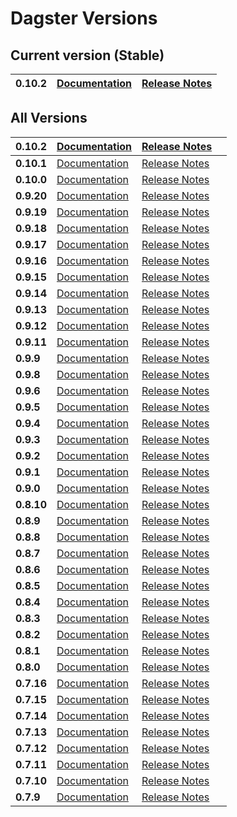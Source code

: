# Dagster Versions

## Current version (Stable)

| **0.10.2** | [Documentation](/install) | [Release Notes](https://github.com/dagster-io/dagster/releases/tag/0.10.2) |
| ---- | ---- | ---- |


## All Versions

| **0.10.2** | [Documentation](/0.10.2/install) | [Release Notes](https://github.com/dagster-io/dagster/releases/tag/0.10.2) |   |
| ---- | ---- | ---- | ---- |
| **0.10.1** | [Documentation](/0.10.1/install) | [Release Notes](https://github.com/dagster-io/dagster/releases/tag/0.10.1) |   |
| **0.10.0** | [Documentation](/0.10.0/install) | [Release Notes](https://github.com/dagster-io/dagster/releases/tag/0.10.0) |   |
| **0.9.20** | [Documentation](/0.9.20/install) | [Release Notes](https://github.com/dagster-io/dagster/releases/tag/0.9.20) |   |
| **0.9.19** | [Documentation](/0.9.19/install) | [Release Notes](https://github.com/dagster-io/dagster/releases/tag/0.9.19) |   |
| **0.9.18** | [Documentation](/0.9.18/install) | [Release Notes](https://github.com/dagster-io/dagster/releases/tag/0.9.18) |   |
| **0.9.17** | [Documentation](/0.9.17/install) | [Release Notes](https://github.com/dagster-io/dagster/releases/tag/0.9.17) |   |
| **0.9.16** | [Documentation](/0.9.16/install) | [Release Notes](https://github.com/dagster-io/dagster/releases/tag/0.9.16) |   |
| **0.9.15** | [Documentation](/0.9.15/install) | [Release Notes](https://github.com/dagster-io/dagster/releases/tag/0.9.15) |   |
| **0.9.14** | [Documentation](/0.9.14/install) | [Release Notes](https://github.com/dagster-io/dagster/releases/tag/0.9.14) |   |
| **0.9.13** | [Documentation](/0.9.13/install) | [Release Notes](https://github.com/dagster-io/dagster/releases/tag/0.9.13) |   |
| **0.9.12** | [Documentation](/0.9.12/install) | [Release Notes](https://github.com/dagster-io/dagster/releases/tag/0.9.12) |   |
| **0.9.11** | [Documentation](/0.9.11/install) | [Release Notes](https://github.com/dagster-io/dagster/releases/tag/0.9.11) |   |
| **0.9.9** | [Documentation](/0.9.9/install) | [Release Notes](https://github.com/dagster-io/dagster/releases/tag/0.9.9) |   |
| **0.9.8** | [Documentation](/0.9.8/install) | [Release Notes](https://github.com/dagster-io/dagster/releases/tag/0.9.8) |   |
| **0.9.6** | [Documentation](/0.9.6/install) | [Release Notes](https://github.com/dagster-io/dagster/releases/tag/0.9.6) |   |
| **0.9.5** | [Documentation](/0.9.5/install) | [Release Notes](https://github.com/dagster-io/dagster/releases/tag/0.9.5) |   |
| **0.9.4** | [Documentation](/0.9.4/install) | [Release Notes](https://github.com/dagster-io/dagster/releases/tag/0.9.4) |   |
| **0.9.3** | [Documentation](/0.9.3/install) | [Release Notes](https://github.com/dagster-io/dagster/releases/tag/0.9.3) |   |
| **0.9.2** | [Documentation](/0.9.2/install) | [Release Notes](https://github.com/dagster-io/dagster/releases/tag/0.9.2) |   |
| **0.9.1** | [Documentation](/0.9.1/install) | [Release Notes](https://github.com/dagster-io/dagster/releases/tag/0.9.1) |   |
| **0.9.0** | [Documentation](/0.9.0/install) | [Release Notes](https://github.com/dagster-io/dagster/releases/tag/0.9.0) |   |
| **0.8.10** | [Documentation](/0.8.10/install) | [Release Notes](https://github.com/dagster-io/dagster/releases/tag/0.8.10) |   |
| **0.8.9** | [Documentation](/0.8.9/install) | [Release Notes](https://github.com/dagster-io/dagster/releases/tag/0.8.9) |   |
| **0.8.8** | [Documentation](/0.8.8/install) | [Release Notes](https://github.com/dagster-io/dagster/releases/tag/0.8.8) |   |
| **0.8.7** | [Documentation](/0.8.7/install) | [Release Notes](https://github.com/dagster-io/dagster/releases/tag/0.8.7) |   |
| **0.8.6** | [Documentation](/0.8.6/install) | [Release Notes](https://github.com/dagster-io/dagster/releases/tag/0.8.6) |   |
| **0.8.5** | [Documentation](/0.8.5/docs/install) | [Release Notes](https://github.com/dagster-io/dagster/releases/tag/0.8.5) |   |
| **0.8.4** | [Documentation](/0.8.4/docs/install) | [Release Notes](https://github.com/dagster-io/dagster/releases/tag/0.8.4) |   |
| **0.8.3** | [Documentation](/0.8.3/docs/install) | [Release Notes](https://github.com/dagster-io/dagster/releases/tag/0.8.3) |   |
| **0.8.2** | [Documentation](/0.8.2/docs/install) | [Release Notes](https://github.com/dagster-io/dagster/releases/tag/0.8.2) |   |
| **0.8.1** | [Documentation](/0.8.1/docs/install) | [Release Notes](https://github.com/dagster-io/dagster/releases/tag/0.8.1) |   |
| **0.8.0** | [Documentation](/0.8.0/docs/install) | [Release Notes](https://github.com/dagster-io/dagster/releases/tag/0.8.0) |   |
| **0.7.16** | [Documentation](/0.7.16/docs/install) | [Release Notes](https://github.com/dagster-io/dagster/releases/tag/0.7.16) |   |
| **0.7.15** | [Documentation](/0.7.15/docs/install) | [Release Notes](https://github.com/dagster-io/dagster/releases/tag/0.7.15) |   |
| **0.7.14** | [Documentation](/0.7.14/docs/install) | [Release Notes](https://github.com/dagster-io/dagster/releases/tag/0.7.14) |   |
| **0.7.13** | [Documentation](/0.7.13/docs/install) | [Release Notes](https://github.com/dagster-io/dagster/releases/tag/0.7.13) |   |
| **0.7.12** | [Documentation](/0.7.12/docs/install) | [Release Notes](https://github.com/dagster-io/dagster/releases/tag/0.7.12) |   |
| **0.7.11** | [Documentation](/0.7.11/docs/install) | [Release Notes](https://github.com/dagster-io/dagster/releases/tag/0.7.11) |   |
| **0.7.10** | [Documentation](/0.7.10/docs/install) | [Release Notes](https://github.com/dagster-io/dagster/releases/tag/0.7.10) |   |
| **0.7.9** | [Documentation](/0.7.9/docs/install) | [Release Notes](https://github.com/dagster-io/dagster/releases/tag/0.7.9) |   |